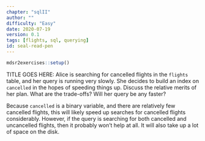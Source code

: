 ```yaml
---
chapter: "sqlII"
author: ""
difficulty: "Easy"
date: 2020-07-19 
version: 0.1
tags: [flights, sql, querying]
id: seal-read-pen
---
```


```r
mdsr2exercises::setup()
```

TITLE GOES HERE: Alice is searching for cancelled flights in the `flights` table, and her query is running very slowly. She decides to build an index on `cancelled` in the hopes of speeding things up. Discuss the relative merits of her plan. What are the trade-offs? Will her query be any faster?


 <!--begin-answer-->
Because `cancelled` is a binary variable, and there are relatively few cancelled flights, this will likely speed up searches for cancelled flights considerably. However, if the query is searching for both cancelled and uncancelled flights, then it probably won't help at all. It will also take up a lot of space on the disk.
 <!--end-answer-->


